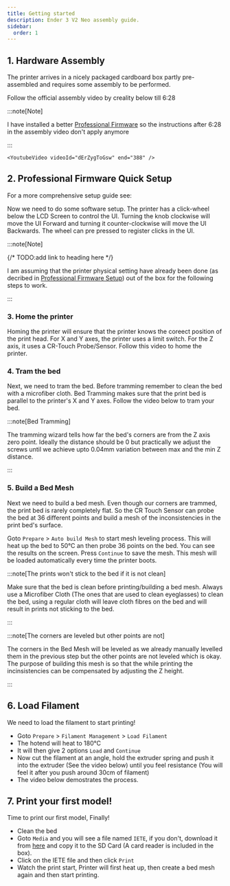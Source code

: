 ```yaml
---
title: Getting started
description: Ender 3 V2 Neo assembly guide.
sidebar:
  order: 1
---
```



## 1. Hardware Assembly

The printer arrives in a nicely packaged cardboard box partly pre-assembled and
requires some assembly to be performed.

Follow the official assembly video by creality below till 6:28

:::note[Note]

I have installed a better
[Professional Firmware](https://github.com/mriscoc/Ender3V2S1) so the
instructions after 6:28 in the assembly video don't apply anymore

:::

    <YoutubeVideo videoId="dErZygToGsw" end="388" />

## 2. Professional Firmware Quick Setup

For a more comprehensive setup guide see:

Now we need to do some software setup. The printer has a click-wheel below the
LCD Screen to control the UI. Turning the knob clockwise will move the UI
Forward and turning it counter-clockwise will move the UI Backwards. The wheel
can pre pressed to register clicks in the UI.

:::note[Note]

{/* TODO:add link to heading here */}

I am assuming that the printer physical setting have already been done (as
decribed in [Professional Firmware Setup](/guides/professional-firmware-setup))
out of the box for the following steps to work.

:::

### 3. Home the printer

Homing the printer will ensure that the printer knows the coreect position of
the print head. For X and Y axes, the printer uses a limit switch. For the Z
axis, it uses a CR-Touch Probe/Sensor. Follow this video to home the printer.

<YoutubeVideo videoId="tt7gfkP0jtA" />

### 4. Tram the bed

Next, we need to tram the bed. Before tramming remember to clean the bed with a
microfiber cloth. Bed Tramming makes sure that the print bed is parallel to the
printer's X and Y axes. Follow the video below to tram your bed.

<YoutubeVideo videoId="SVyjJ6fC8J4" />

:::note[Bed Tramming]

The tramming wizard tells how far the bed's corners are from the Z axis zero
point. Ideally the distance should be 0 but practically we adjust the screws
until we achieve upto 0.04mm variation between max and the min Z distance.

:::

### 5. Build a Bed Mesh

Next we need to build a bed mesh. Even though our corners are trammed, the print
bed is rarely completely flat. So the CR Touch Sensor can probe the bed at 36
different points and build a mesh of the inconsistencies in the print bed's
surface.

Goto `Prepare` > `Auto build Mesh` to start mesh leveling process. This will
heat up the bed to 50&deg;C an then probe 36 points on the bed. You can see the
results on the screen. Press `Continue` to save the mesh. This mesh will be
loaded automatically every time the printer boots.

:::note[The prints won't stick to the bed if it is not clean]

Make sure that the bed is clean before printing/building a bed mesh. Always use
a Microfiber Cloth (The ones that are used to clean eyeglasses) to clean the
bed, using a regular cloth will leave cloth fibres on the bed and will result in
prints not sticking to the bed.

:::

<YoutubeVideo videoId="DWLOGQ__CJo" />

:::note[The corners are leveled but other points are not]

The corners in the Bed Mesh will be leveled as we already manually levelled them
in the previous step but the other points are not leveled which is okay. The
purpose of building this mesh is so that the while printing the incinsistencies
can be compensated by adjusting the Z height.

:::

## 6. Load Filament

We need to load the filament to start printing!

- Goto `Prepare` > `Filament Management` > `Load Filament`
- The hotend will heat to 180&deg;C
- It will then give 2 options `Load` and `Continue`
- Now cut the filament at an angle, hold the extruder spring and push it into
  the extruder (See the video below) until you feel resistance (You will feel it
  after you push around 30cm of filament)
- The video below demostrates the process.

<YoutubeVideo videoId="-haL_RVxI5A" />

## 7. Print your first model!

Time to print our first model, Finally!

- Clean the bed
- Goto `Media` and you will see a file named `IETE`, if you don't, download it
  from [here](../../../../public/IETE.gcode) and copy it to the SD Card (A card
  reader is included in the box).
- Click on the IETE file and then click `Print`
- Watch the print start, Printer will first heat up, then create a bed mesh
  again and then start printing.
